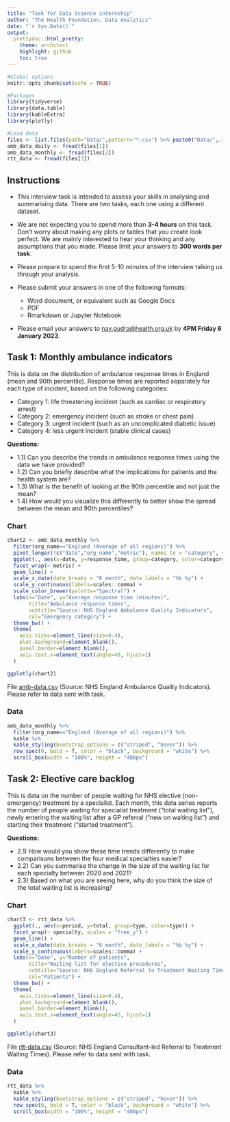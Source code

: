 ```yaml
---
title: "Task for Data Science internship"
author: "The Health Foundation, Data Analytics"
date: "`r Sys.Date()`"
output:
  prettydoc::html_pretty:
    theme: architect
    highlight: github
    toc: true
---
```


```r
#Global options
knitr::opts_chunk$set(echo = TRUE)

#Packages
library(tidyverse)
library(data.table)
library(kableExtra)
library(plotly)

#Load data
files <- list.files(path="Data/",pattern="*.csv") %>% paste0("Data/",.)
amb_data_daily <- fread(files[1])
amb_data_monthly <- fread(files[2])
rtt_data <- fread(files[3])
```

## Instructions

-   This interview task is intended to assess your skills in analysing and summarising data. There are two tasks, each one using a different dataset.

-   We are not expecting you to spend more than **3-4 hours** on this task. Don't worry about making any plots or tables that you create look perfect. We are mainly interested to hear your thinking and any assumptions that you made. Please limit your answers to **300 words per task**.

-   Please prepare to spend the first 5-10 minutes of the interview talking us through your analysis.

-   Please submit your answers in one of the following formats:

    -   Word document, or equivalent such as Google Docs
    -   PDF
    -   Rmarkdown or Jupyter Notebook

-   Please email your answers to [nav.gudra\@health.org.uk](mailto:nav.gudra@health.org.uk){.email} by **4PM Friday 6 January 2023**.

<!-- ## Task 1: Daily ambulance arrivals -->

<!-- This is data on the daily number of ambulance arrivals in all acute NHS trusts in England, extracted from daily situation reports. -->

<!-- *Draft questions:* -->

<!-- - 1.1) How would you present this daily time series in a way that was easy to understand? -->

<!-- - 1.2) Is there any missing data in this time series? If so, can you detect any patterns in the missingness? -->

<!-- - 1.3) What approach would you use to compare the number of ambulance arrivals in 2021 and 2022? -->

<!-- ### Chart -->

<!-- ```{r task1.chart, echo=FALSE,warning=FALSE,fig.width=10,fig.height=5} -->

<!-- chart1 <- amb_data_daily %>% -->

<!--   filter(!is.na(arrivals)) %>% -->

<!--   mutate(date=as.Date(date), -->

<!--          arrivals=as.numeric(arrivals)) %>%  -->

<!--   ggplot(., aes(x=date, -->

<!--                 y=arrivals)) + -->

<!--   geom_line(colour="red", lwd=1,group=1) + -->

<!--   scale_x_date(date_breaks = "1 month", date_labels = "%b %y") + -->

<!--   scale_y_continuous(labels=scales::comma) + -->

<!--   labs(x="Date", y="Ambulance arrivals", -->

<!--        title="Ambulance arrivals", -->

<!--        subtitle="Source: NHS winter situation reports") + -->

<!--   theme_bw() + -->

<!--   theme( -->

<!--     axis.ticks=element_line(size=0.4), -->

<!--     plot.background=element_blank(), -->

<!--     panel.border=element_blank(), -->

<!--     axis.text.x=element_text(angle=45, hjust=1) -->

<!--   ) -->

<!-- ggplotly(chart1) -->

<!-- ``` -->

<!-- [Download data](https://github.com/HFAnalyticsLab/data-task/blob/main/Data/amb-data-daily.csv) (Source: NHS England Urgent and Emergency Care Daily Situation Reports) -->

<!-- ### Data -->

<!-- ```{r task1.data, echo=FALSE,warning=FALSE} -->

<!-- amb_data_daily %>% -->

<!--   filter(!is.na(arrivals)) %>%  -->

<!--   kable %>% -->

<!--   kable_styling(bootstrap_options = c("striped", "hover")) %>% -->

<!--   row_spec(0, bold = T, color = "black", background = "white") %>%  -->

<!--   scroll_box(width = "100%", height = "400px") -->

<!-- ``` -->

## Task 1: Monthly ambulance indicators

This is data on the distribution of ambulance response times in England (mean and 90th percentile). Response times are reported separately for each type of incident, based on the following categories:

-   Category 1: life threatening incident (such as cardiac or respiratory arrest)
-   Category 2: emergency incident (such as stroke or chest pain)
-   Category 3: urgent incident (such as an uncomplicated diabetic issue)
-   Category 4: less urgent incident (stable clinical cases)

**Questions:**

-   1.1) Can you describe the trends in ambulance response times using the data we have provided?
-   1.2) Can you briefly describe what the implications for patients and the health system are?
-   1.3) What is the benefit of looking at the 90th percentile and not just the mean?
-   1.4) How would you visualize this differently to better show the spread between the mean and 90th percentiles?

### Chart

```r
chart2 <- amb_data_monthly %>%
  filter(org_name=="England (Average of all regions)") %>%
  pivot_longer(!c("date","org_name","metric"), names_to = "category", values_to = "response_time") %>%
  ggplot(., aes(x=date, y=response_time, group=category, color=category)) +
  facet_wrap(~ metric) +
  geom_line() +
  scale_x_date(date_breaks = "6 month", date_labels = "%b %y") +
  scale_y_continuous(labels=scales::comma) +
  scale_color_brewer(palette="Spectral") +
  labs(x="Date", y="Average response time (minutes)",
       title="Ambulance response times",
       subtitle="Source: NHS England Ambulance Quality Indicators",
       col="Emergency category") +
  theme_bw() +
  theme(
    axis.ticks=element_line(size=0.4),
    plot.background=element_blank(),
    panel.border=element_blank(),
    axis.text.x=element_text(angle=45, hjust=1)
  )

ggplotly(chart2)
```

File [amb-data.csv](https://github.com/HFAnalyticsLab/data-task/blob/main/Data/amb-data.csv) (Source: NHS England Ambulance Quality Indicators). Please refer to data sent with task.

### Data

```r
amb_data_monthly %>%
  filter(org_name=="England (Average of all regions)") %>% 
  kable %>%
  kable_styling(bootstrap_options = c("striped", "hover")) %>%
  row_spec(0, bold = T, color = "black", background = "white") %>% 
  scroll_box(width = "100%", height = "400px")
```

## Task 2: Elective care backlog

This is data on the number of people waiting for NHS elective (non-emergency) treatment by a specialist. Each month, this data series reports the number of people waiting for specialist treatment ("total waiting list"), newly entering the waiting list after a GP referral ("new on waiting list") and starting their treatment ("started treatment").

**Questions:**

-   2.1) How would you show these time trends differently to make comparisons between the four medical specialties easier?
-   2.2) Can you summarise the change in the size of the waiting list for each specialty between 2020 and 2021?
-   2.3) Based on what you are seeing here, why do you think the size of the total waiting list is increasing?

### Chart

```r
chart3 <- rtt_data %>%
  ggplot(., aes(x=period, y=total, group=type, color=type)) +
  facet_wrap(~ specialty, scales = "free_y") +
  geom_line() +
  scale_x_date(date_breaks = "6 month", date_labels = "%b %y") +
  scale_y_continuous(labels=scales::comma) +
  labs(x="Date", y="Number of patients",
       title="Waiting list for elective procedures",
       subtitle="Source: NHS England Referral to Treatment Waiting Times",
       col="Patients") +
  theme_bw() +
  theme(
    axis.ticks=element_line(size=0.4),
    plot.background=element_blank(),
    panel.border=element_blank(),
    axis.text.x=element_text(angle=45, hjust=1)
  )

ggplotly(chart3)
```

File [rtt-data.csv](https://github.com/HFAnalyticsLab/data-task/blob/main/Data/rtt-data.csv) (Source: NHS England Consultant-led Referral to Treatment Waiting Times). Please refer to data sent with task.

### Data

```r
rtt_data %>% 
  kable %>%
  kable_styling(bootstrap_options = c("striped", "hover")) %>%
  row_spec(0, bold = T, color = "black", background = "white") %>% 
  scroll_box(width = "100%", height = "400px")
```
